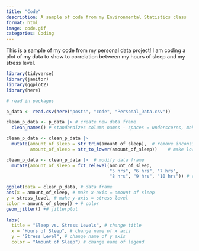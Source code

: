 ```yaml
---
title: "Code"
description: A sample of code from my Environmental Statistics class
format: html
image: code.gif
categories: Coding 
---
```


This is a sample of my code from my personal data project! I am coding a plot of my data to show to correlation between my hours of sleep and my stress level. 


```r
library(tidyverse)
library(janitor)
library(ggplot2)
library(here)

# read in packages 

```

```r

p_data <- read.csv(here("posts", "code", "Personal_Data.csv"))

clean_p_data <- p_data |> # create new data frame
  clean_names() # standardizes column names - spaces = underscores, make everything lowercase

clean_p_data <- clean_p_data |> 
  mutate(amount_of_sleep = str_trim(amount_of_sleep),  # remove inconsistencies among group names 
         amount_of_sleep = str_to_lower(amount_of_sleep))    # make lowercase if needed

clean_p_data <- clean_p_data |>  # modify data frame
  mutate(amount_of_sleep = fct_relevel(amount_of_sleep, 
                                       "5 hrs", "6 hrs", "7 hrs", 
                                       "8 hrs", "9 hrs", "10 hrs")) # reorder data so that it is represented in numerical order
```

```r
ggplot(data = clean_p_data, # data frame
aes(x = amount_of_sleep, # make x-axis = amount of sleep
y = stress_level, # make y-axis = stress level 
color = amount_of_sleep)) + # color 
geom_jitter() +# jitterplot 
  
labs(
  title = "Sleep vs. Stress Levels", # change title
  x = "Hours of Sleep", # change name of x axis
  y = "Stress Level", # change name of y axis
  color = "Amount of Sleep") # change name of legend 

```






